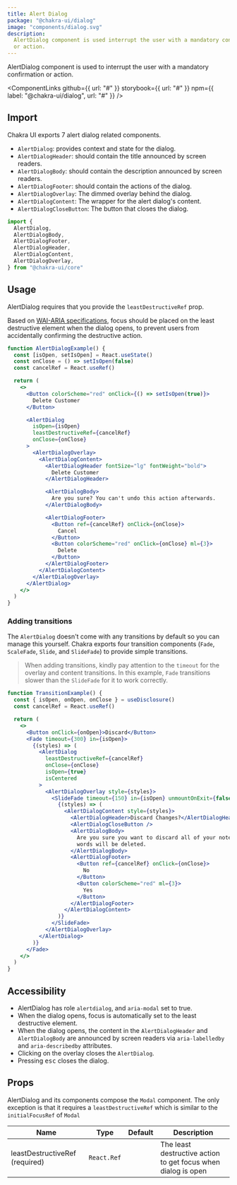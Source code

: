```yaml
---
title: Alert Dialog
package: "@chakra-ui/dialog"
image: "components/dialog.svg"
description:
  AlertDialog component is used interrupt the user with a mandatory confirmation
  or action.
---
```



AlertDialog component is used to interrupt the user with a mandatory
confirmation or action.

<ComponentLinks
  github={{ url: "#" }}
  storybook={{ url: "#" }}
  npm={{ label: "@chakra-ui/dialog", url: "#" }}
/>

<carbon-ad></carbon-ad>

## Import

Chakra UI exports 7 alert dialog related components.

- `AlertDialog`: provides context and state for the dialog.
- `AlertDialogHeader`: should contain the title announced by screen readers.
- `AlertDialogBody`: should contain the description announced by screen readers.
- `AlertDialogFooter`: should contain the actions of the dialog.
- `AlertDialogOverlay`: The dimmed overlay behind the dialog.
- `AlertDialogContent`: The wrapper for the alert dialog's content.
- `AlertDialogCloseButton`: The button that closes the dialog.

```js
import {
  AlertDialog,
  AlertDialogBody,
  AlertDialogFooter,
  AlertDialogHeader,
  AlertDialogContent,
  AlertDialogOverlay,
} from "@chakra-ui/core"
```

## Usage

AlertDialog requires that you provide the `leastDestructiveRef` prop.

Based on
[WAI-ARIA specifications](https://www.w3.org/TR/wai-aria-practices/#alertdialog),
focus should be placed on the least destructive element when the dialog opens,
to prevent users from accidentally confirming the destructive action.

```jsx
function AlertDialogExample() {
  const [isOpen, setIsOpen] = React.useState()
  const onClose = () => setIsOpen(false)
  const cancelRef = React.useRef()

  return (
    <>
      <Button colorScheme="red" onClick={() => setIsOpen(true)}>
        Delete Customer
      </Button>

      <AlertDialog
        isOpen={isOpen}
        leastDestructiveRef={cancelRef}
        onClose={onClose}
      >
        <AlertDialogOverlay>
          <AlertDialogContent>
            <AlertDialogHeader fontSize="lg" fontWeight="bold">
              Delete Customer
            </AlertDialogHeader>

            <AlertDialogBody>
              Are you sure? You can't undo this action afterwards.
            </AlertDialogBody>

            <AlertDialogFooter>
              <Button ref={cancelRef} onClick={onClose}>
                Cancel
              </Button>
              <Button colorScheme="red" onClick={onClose} ml={3}>
                Delete
              </Button>
            </AlertDialogFooter>
          </AlertDialogContent>
        </AlertDialogOverlay>
      </AlertDialog>
    </>
  )
}
```

### Adding transitions

The `AlertDialog` doesn't come with any transitions by default so you can manage
this yourself. Chakra exports four transition components (`Fade`, `ScaleFade`,
`Slide`, and `SlideFade`) to provide simple transitions.

> When adding transitions, kindly pay attention to the `timeout` for the overlay
> and content transitions. In this example, `Fade` transitions slower than the
> `SlideFade` for it to work correctly.

```jsx
function TransitionExample() {
  const { isOpen, onOpen, onClose } = useDisclosure()
  const cancelRef = React.useRef()

  return (
    <>
      <Button onClick={onOpen}>Discard</Button>
      <Fade timeout={300} in={isOpen}>
        {(styles) => (
          <AlertDialog
            leastDestructiveRef={cancelRef}
            onClose={onClose}
            isOpen={true}
            isCentered
          >
            <AlertDialogOverlay style={styles}>
              <SlideFade timeout={150} in={isOpen} unmountOnExit={false}>
                {(styles) => (
                  <AlertDialogContent style={styles}>
                    <AlertDialogHeader>Discard Changes?</AlertDialogHeader>
                    <AlertDialogCloseButton />
                    <AlertDialogBody>
                      Are you sure you want to discard all of your notes? 44
                      words will be deleted.
                    </AlertDialogBody>
                    <AlertDialogFooter>
                      <Button ref={cancelRef} onClick={onClose}>
                        No
                      </Button>
                      <Button colorScheme="red" ml={3}>
                        Yes
                      </Button>
                    </AlertDialogFooter>
                  </AlertDialogContent>
                )}
              </SlideFade>
            </AlertDialogOverlay>
          </AlertDialog>
        )}
      </Fade>
    </>
  )
}
```

## Accessibility

- AlertDialog has role `alertdialog`, and `aria-modal` set to true.
- When the dialog opens, focus is automatically set to the least destructive
  element.
- When the dialog opens, the content in the `AlertDialogHeader` and
  `AlertDialogBody` are announced by screen readers via `aria-labelledby` and
  `aria-describedby` attributes.
- Clicking on the overlay closes the `AlertDialog`.
- Pressing <kbd>esc</kbd> closes the dialog.

## Props

AlertDialog and its components compose the `Modal` component. The only exception
is that it requires a `leastDestructiveRef` which is similar to the
`initialFocusRef` of `Modal`

| Name                           | Type        | Default | Description                                                   |
| ------------------------------ | ----------- | ------- | ------------------------------------------------------------- |
| leastDestructiveRef (required) | `React.Ref` |         | The least destructive action to get focus when dialog is open |
